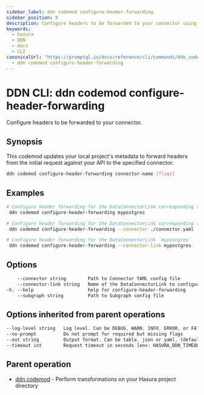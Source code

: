 ```yaml
---
sidebar_label: ddn codemod configure-header-forwarding
sidebar_position: 9
description: Configure headers to be forwarded to your connector using the DDN CLI
keywords:
  - hasura
  - DDN
  - docs
  - CLI
canonicalUrl: "https://promptql.io/docs/reference/cli/commands/ddn_codemod_configure-header-forwarding"
  - ddn codemod configure-header-forwarding
---
```


# DDN CLI: ddn codemod configure-header-forwarding

Configure headers to be forwarded to your connector.

## Synopsis

This codemod updates your local project's metadata to forward headers from the initial request against your API to the specified connector.

```bash
ddn codemod configure-header-forwarding connector-name [flags]
```

## Examples

```bash
# Configure header forwarding for the DataConnectorLink corresponding to Connector `mypostgres`
 ddn codemod configure-header-forwarding mypostgres

# Configure header forwarding for the DataConnectorLink corresponding to Connector config file ./connector.yaml
 ddn codemod configure-header-forwarding --connector ./connector.yaml

# Configure header forwarding for the DataConnectorLink `mypostgres`
 ddn codemod configure-header-forwarding --connector-link mypostgres
```

## Options

```sass
    --connector string        Path to Connector YAML config file
    --connector-link string   Name of the DataConnectorLink to configure
-h, --help                    help for configure-header-forwarding
    --subgraph string         Path to Subgraph config file
```

## Options inherited from parent operations

```sass
--log-level string   Log level. Can be DEBUG, WARN, INFO, ERROR, or FATAL. (default "INFO")
--no-prompt          Do not prompt for required but missing flags
--out string         Output format. Can be table, json or yaml. (default "table")
--timeout int        Request timeout in seconds [env: HASURA_DDN_TIMEOUT] (default 100)
```

## Parent operation

- [ddn codemod](/reference/cli/commands/ddn_codemod) - Perform transformations on your Hasura project directory
